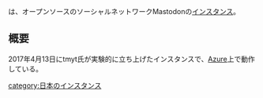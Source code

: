 {{Infobox instance
| Name          = {{Ruby|'''Mastodon Onsen'''|マストドン オンセン}}
| Domain        = https://m6n.onsen.tech/
| Admin         = [https://m6n.onsen.tech/@tmyt tmyt]
| Country       = 日本
| Start         = 2017年4月13日
| Kifu          = BTC:3FaFvRgeM2Kire5njbZAxs4E22448W2b6y<br />ETH:0x4Bf0a8ADdC5B68d13ea565f7ce0bae1f8107f07C<br />LTC:LeRJXt4JqqzReS1xz4Qz8XAgfnGnyEaGUn
| Alias         = 温泉
}}{{Ruby|'''Mastodon Onsen'''|マストドン オンセン}}は、オープンソースのソーシャルネットワークMastodonの[[インスタンス]]。
== 概要 ==
2017年4月13日にtmyt氏が実験的に立ち上げたインスタンスで、[[Azure]]上で動作している。

{{DEFAULTSORT:onsen}}
[[category:日本のインスタンス]]